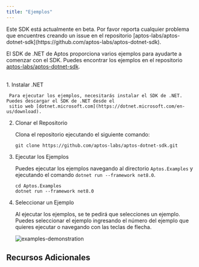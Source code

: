 ```yaml
---
title: "Ejemplos"
---
```



<Aside type="caution" emoji="❗">
  Este SDK está actualmente en beta. Por favor reporta cualquier problema que encuentres
  creando un issue en el repositorio
  [aptos-labs/aptos-dotnet-sdk](https://github.com/aptos-labs/aptos-dotnet-sdk).
</Aside>

El SDK de .NET de Aptos proporciona varios ejemplos para ayudarte a comenzar con el SDK. Puedes encontrar los ejemplos en el
repositorio [aptos-labs/aptos-dotnet-sdk](https://github.com/aptos-labs/aptos-dotnet-sdk).

<br />

<LinkCard href="https://github.com/aptos-labs/aptos-dotnet-sdk/tree/main/Aptos.Examples" title="Ejemplos del SDK de .NET de Aptos" description="Aplicaciones de ejemplo para el SDK de .NET." target="_blank" />

<Steps>
  1. Instalar .NET

     Para ejecutar los ejemplos, necesitarás instalar el SDK de .NET. Puedes descargar el SDK de .NET desde el
     sitio web [dotnet.microsoft.com](https://dotnet.microsoft.com/en-us/download).

  2. Clonar el Repositorio

     Clona el repositorio ejecutando el siguiente comando:

     ```shellscript
     git clone https://github.com/aptos-labs/aptos-dotnet-sdk.git
     ```

  3. Ejecutar los Ejemplos

     Puedes ejecutar los ejemplos navegando al directorio `Aptos.Examples` y ejecutando el
     comando `dotnet run --framework net8.0`.

     ```shellscript
     cd Aptos.Examples
     dotnet run --framework net8.0
     ```

  4. Seleccionar un Ejemplo

     Al ejecutar los ejemplos, se te pedirá que selecciones un ejemplo. Puedes seleccionar el ejemplo
     ingresando el número del ejemplo que quieres ejecutar o navegando con las teclas de flecha.

     ![examples-demonstration](https://i.imgur.com/YS140Zb.png)
</Steps>

## Recursos Adicionales

<CardGrid>
  <LinkCard href="/build/sdks/dotnet-sdk/getting-started" title="Comenzar" description="Comenzar a desarrollar usando el SDK de .NET de Aptos." />

  <LinkCard href="https://aptos-labs.github.io/aptos-dotnet-sdk/" title="Referencia Completa de API" description="La referencia completa de API para el SDK de .NET de Aptos." target="_blank" />
</CardGrid>

